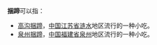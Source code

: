 '''捆蹄'''可以指：
*[[高沟捆蹄|高沟捆蹄]]，[[中国|中国]][[江苏省|江苏省]][[涟水县|涟水]]地区流行的一种小吃。
*[[泉州捆蹄|泉州捆蹄]]，[[中国|中国]][[福建省|福建省]][[泉州|泉州]]地区流行的一种小吃。
{{disambig|Cat=中国食品消歧義}}